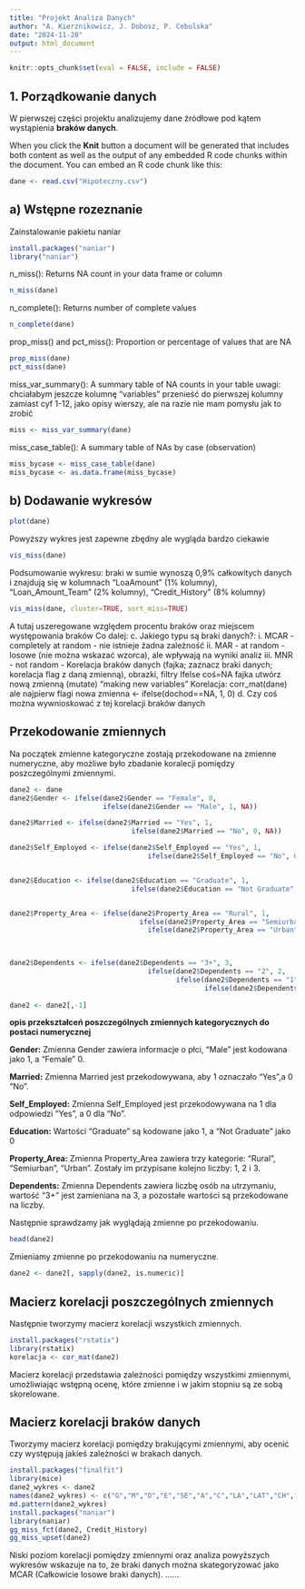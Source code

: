 ```yaml
---
title: "Projekt Analiza Danych"
author: "A. Kierznikowicz, J. Dobosz, P. Cebulska"
date: "2024-11-20"
output: html_document
---
```


```r
knitr::opts_chunk$set(eval = FALSE, include = FALSE)
```

## 1. Porządkowanie danych

W pierwszej części projektu analizujemy dane źródłowe pod kątem wystąpienia **braków danych**.

When you click the **Knit** button a document will be generated that includes both content as well as the output of any embedded R code chunks within the document. You can embed an R code chunk like this:

```r
dane <- read.csv("Hipoteczny.csv")
```

## a) Wstępne rozeznanie

Zainstalowanie pakietu naniar

```r
install.packages("naniar")
library("naniar")
```

n_miss(): Returns NA count in your data frame or column

```r
n_miss(dane)
```

n_complete(): Returns number of complete values

```r
n_complete(dane)
```

prop_miss() and pct_miss(): Proportion or percentage of values that are NA

```r
prop_miss(dane)
pct_miss(dane)
```

miss_var_summary(): A summary table of NA counts in your table uwagi: chciałabym jeszcze kolumnę "variables" przenieść do pierwszej kolumny zamiast cyf 1-12, jako opisy wierszy, ale na razie nie mam pomysłu jak to zrobić

```r
miss <- miss_var_summary(dane)
```

miss_case_table(): A summary table of NAs by case (observation)

```r
miss_bycase <- miss_case_table(dane)
miss_bycase <- as.data.frame(miss_bycase)
```

## b) Dodawanie wykresów

```r
plot(dane)
```

Powyższy wykres jest zapewne zbędny ale wygląda bardzo ciekawie

```r
vis_miss(dane)
```

Podsumowanie wykresu: braki w sumie wynoszą 0,9% całkowitych danych i znajdują się w kolumnach "LoaAmount" (1% kolumny), "Loan_Amount_Team" (2% kolumny), "Credit_History" (8% kolumny)

```r
vis_miss(dane, cluster=TRUE, sort_miss=TRUE)
```

A tutaj uszeregowane względem procentu braków oraz miejscem występowania braków Co dalej: c. Jakiego typu są braki danych?: i. MCAR - completely at random - nie istnieje żadna zależność ii. MAR - at random - losowe (nie można wskazać wzorca), ale wpływają na wyniki analiz iii. MNR - not random - Korelacja braków danych (fajka; zaznacz braki danych; korelacja flag z daną zmienną), obrazki, filtry Ifelse coś=NA fajka utwórz nową zmienną (mutate) "making new variables" Korelacja: corr_mat(dane) ale najpierw flagi nowa zmienna \<- ifelse(dochod==NA, 1, 0) d. Czy coś można wywnioskować z tej korelacji braków danych

## Przekodowanie zmiennych

Na początek zmienne kategoryczne zostają przekodowane na zmienne numeryczne, aby możliwe było zbadanie koralecji pomiędzy poszczególnymi zmiennymi.

```r
dane2 <- dane
dane2$Gender <- ifelse(dane2$Gender == "Female", 0,
                       ifelse(dane2$Gender == "Male", 1, NA))

dane2$Married <- ifelse(dane2$Married == "Yes", 1, 
                              ifelse(dane2$Married == "No", 0, NA))

dane2$Self_Employed <- ifelse(dane2$Self_Employed == "Yes", 1, 
                                  ifelse(dane2$Self_Employed == "No", 0, NA))


dane2$Education <- ifelse(dane2$Education == "Graduate", 1, 
                              ifelse(dane2$Education == "Not Graduate", 0, NA))


dane2$Property_Area <- ifelse(dane2$Property_Area == "Rural", 1, 
                                ifelse(dane2$Property_Area == "Semiurban", 2, 
                                  ifelse(dane2$Property_Area == "Urban", 3, NA)))
                            


dane2$Dependents <- ifelse(dane2$Dependents == "3+", 3, 
                                  ifelse(dane2$Dependents == "2", 2, 
                                         ifelse(dane2$Dependents == "1", 1,
                                                ifelse(dane2$Dependents == "0", 0, NA))))
                           
dane2 <- dane2[,-1]
```

**opis przekształceń poszczególnych zmiennych kategorycznych do postaci numerycznej**

**Gender:** Zmienna Gender zawiera informacje o płci, "Male" jest kodowana jako 1, a "Female" 0.

**Married:** Zmienna Married jest przekodowywana, aby 1 oznaczało "Yes",a 0 "No".

**Self_Employed:** Zmienna Self_Employed jest przekodowywana na 1 dla odpowiedzi "Yes", a 0 dla "No".

**Education:** Wartości "Graduate" są kodowane jako 1, a "Not Graduate" jako 0

**Property_Area:** Zmienna Property_Area zawiera trzy kategorie: "Rural", "Semiurban", "Urban". Zostały im przypisane kolejno liczby: 1, 2 i 3.

**Dependents:** Zmienna Dependents zawiera liczbę osób na utrzymaniu, wartość "3+" jest zamieniana na 3, a pozostałe wartości są przekodowane na liczby.

Następnie sprawdzamy jak wyglądają zmienne po przekodowaniu.

```r
head(dane2)
```

Zmieniamy zmienne po przekodowaniu na numeryczne.

```r
dane2 <- dane2[, sapply(dane2, is.numeric)]
```

## Macierz korelacji poszczególnych zmiennych

Następnie tworzymy macierz korelacji wszystkich zmiennych.

```r
install.packages("rstatix")
library(rstatix)
korelacja <- cor_mat(dane2)
```

Macierz korelacji przedstawia zależności pomiędzy wszystkimi zmiennymi, umożliwiając wstępną ocenę, które zmienne i w jakim stopniu są ze sobą skorelowane.

## Macierz korelacji braków danych

Tworzymy macierz korelacji pomiędzy brakującymi zmiennymi, aby ocenić czy występują jakieś zależności w brakach danych.

```r

install.packages("finalfit")
library(mice)
dane2_wykres <- dane2 
names(dane2_wykres) <- c("G","M","D","E","SE","A","C","LA","LAT","CH","PA")
md.pattern(dane2_wykres)
install.packages("naniar")
library(naniar)
gg_miss_fct(dane2, Credit_History)
gg_miss_upset(dane2)

```
Niski poziom korelacji pomiędzy zmiennymi oraz analiza powyższych wykresów wskazuje na to, że braki danych można skategoryzować jako MCAR (Całkowicie losowe braki danych).
......

